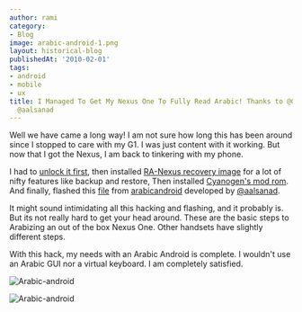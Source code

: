 ```yaml
---
author: rami
category:
- Blog
image: arabic-android-1.png
layout: historical-blog
publishedAt: '2010-02-01'
tags:
- android
- mobile
- ux
title: I Managed To Get My Nexus One To Fully Read Arabic! Thanks to @Cyanogen and
  @aalsanad
---
```


Well we have came a long way! I am not sure how long this has been around since I stopped to care with my G1. I was just content with it working. But now that I got the Nexus, I am back to tinkering with my phone.

I had to [unlock it first](http://androidandme.com/2010/01/hacks/video-how-to-unlock-and-root-a-nexus-one/), then installed [RA-Nexus recovery image](http://ilikemygooglephone.com/2010/01/07/how-to-flash-ra-nexus-recovery-image-1-5-3-for-nexus-one/) for a lot of nifty features like backup and restore, Then installed <a href="http://www.cyanogenmod.com/home/cyanogenmod-5-0-beta2-for-nexus-one" target="_blank">Cyanogen's mod rom</a>. And finally, flashed this [file](http://arabicandroid.googlecode.com/files/update_ar2_n1_corrSkia.zip) from [arabicandroid](http://code.google.com/p/arabicandroid/) developed by [@aalsanad](http://twitter.com/aalsanad).

It might sound intimidating all this hacking and flashing, and it probably is. But its not really hard to get your head around. These are the basic steps to Arabizing an out of the box Nexus One. Other handsets have slightly different steps. 

With this hack, my needs with an Arabic Android is complete. I wouldn't use an Arabic GUI nor a virtual keyboard. I am completely satisfied.

![Arabic-android](/assets/images/content/blog/arabic-android-1.png)

![Arabic-android](/assets/images/content/blog/arabic-android-2.png)